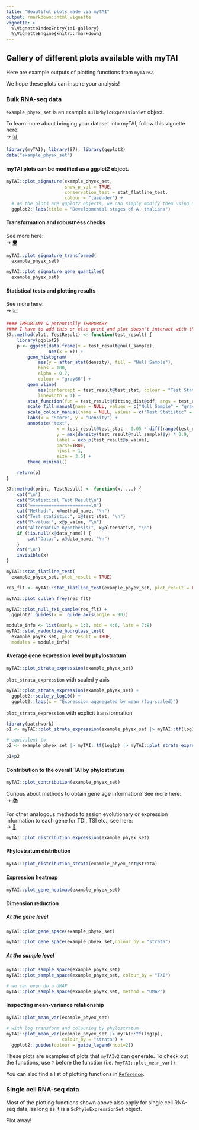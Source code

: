 ```yaml
---
title: "Beautiful plots made via myTAI"
output: rmarkdown::html_vignette
vignette: >
  %\VignetteIndexEntry{tai-gallery}
  %\VignetteEngine{knitr::rmarkdown}
---
```


## Gallery of different plots available with myTAI

Here are example outputs of plotting functions from `myTAIv2`.

We hope these plots can inspire your analysis!

### Bulk RNA-seq data

`example_phyex_set` is an example `BulkPhyloExpressionSet` object.

To learn more about bringing your dataset into myTAI, follow this vignette here:  
→ [📊](phylo-expression-object.html)

```r
library(myTAI); library(S7); library(ggplot2)
data("example_phyex_set")
```

#### myTAI plots can be modified as a ggplot2 object.

```r
myTAI::plot_signature(example_phyex_set, 
                      show_p_val = TRUE, 
                      conservation_test = stat_flatline_test,
                      colour = "lavender") +
  # as the plots are ggplot2 objects, we can simply modify them using ggplot2
  ggplot2::labs(title = "Developmental stages of A. thaliana")
```


<!-- ```{r message = FALSE, warning = FALSE, results = FALSE, fig.height=4, fig.width=6, fig.alt="plot_signature function output with stat_reductive_hourglass_test", dev.args = list(bg = 'transparent'), fig.align='center'} -->
<!-- module_info <- list(early = 1:3, mid = 4:6, late = 7:8) -->
<!-- myTAI::plot_signature(example_phyex_set, -->
<!--                       show_p_val = TRUE, -->
<!--                       conservation_test = stat_reductive_hourglass_test, -->
<!--                       modules = module_info, -->
<!--                       colour = "lavender") -->
<!-- ``` -->

#### Transformation and robustness checks

See more here:   
→ [🛡️](tai-transform.html)

```r
myTAI::plot_signature_transformed(
  example_phyex_set)
```

```r
myTAI::plot_signature_gene_quantiles(
  example_phyex_set)
```


#### Statistical tests and plotting results

See more here:   
→ [📈](tai-stats.html)

```r
#### IMPORTANT & potentially TEMPORARY
#### I have to add this or else print and plot doesn't interact with the S7 object well.
S7::method(plot, TestResult) <- function(test_result) {
    library(ggplot2)
    p <- ggplot(data.frame(x = test_result@null_sample),
                aes(x = x)) +
        geom_histogram(
            aes(y = after_stat(density), fill = "Null Sample"),
            bins = 100,
            alpha = 0.7,
            colour = "gray66") +
        geom_vline(
            aes(xintercept = test_result@test_stat, colour = "Test Statistic"),
            linewidth = 1) +
        stat_function(fun = test_result@fitting_dist@pdf, args = test_result@params, aes(colour = "Fitted Null")) +
        scale_fill_manual(name = NULL, values = c("Null Sample" = "gray67")) +
        scale_colour_manual(name = NULL, values = c("Test Statistic" = "red", "Fitted Null" = "gray40")) +
        labs(x = "Score", y = "Density") +
        annotate("text",
                   x = test_result@test_stat - 0.05 * diff(range(test_result@null_sample)),
                   y = max(density(test_result@null_sample)$y) * 0.9,
                   label = exp_p(test_result@p_value),
                   parse=TRUE,
                   hjust = 1,
                   size = 3.5) +
        theme_minimal()

    return(p)
}

S7::method(print, TestResult) <- function(x, ...) {
    cat("\n")
    cat("Statistical Test Result\n")
    cat("=======================\n")
    cat("Method:", x@method_name, "\n")
    cat("Test statistic:", x@test_stat, "\n")
    cat("P-value:", x@p_value, "\n")
    cat("Alternative hypothesis:", x@alternative, "\n")
    if (!is.null(x@data_name)) {
        cat("Data:", x@data_name, "\n")
    }
    cat("\n")
    invisible(x)
}
```

```r
myTAI::stat_flatline_test(
  example_phyex_set, plot_result = TRUE)
```


```r
res_flt <- myTAI::stat_flatline_test(example_phyex_set, plot_result = FALSE)
```

```r
myTAI::plot_cullen_frey(res_flt)
```

```r
myTAI::plot_null_txi_sample(res_flt) +
  ggplot2::guides(x =  guide_axis(angle = 90))
```

```r
module_info <- list(early = 1:3, mid = 4:6, late = 7:8)
myTAI::stat_reductive_hourglass_test(
  example_phyex_set, plot_result = TRUE,
  modules = module_info)
```

#### Average gene expression level by phylostratum

```r
myTAI::plot_strata_expression(example_phyex_set)
```


`plot_strata_expression` with scaled y axis
```r
myTAI::plot_strata_expression(example_phyex_set) +
  ggplot2::scale_y_log10() +
  ggplot2::labs(x = "Expression aggregated by mean (log-scaled)")
```

`plot_strata_expression` with explicit transformation
```r
library(patchwork)
p1 <- myTAI::plot_strata_expression(example_phyex_set |> myTAI::tf(log1p))

# equivalent to 
p2 <- example_phyex_set |> myTAI::tf(log1p) |> myTAI::plot_strata_expression() 

p1+p2
```


#### Contribution to the overall TAI by phylostratum

```r
myTAI::plot_contribution(example_phyex_set)
```

Curious about methods to obtain gene age information? See more here:   
→ [📚](phylostratigraphy.html) 

For other analogous methods to assign evolutionary or expression information to each gene for TDI, TSI etc., see here:  
→ [🧬](other-strata.html) 

```r
myTAI::plot_distribution_expression(example_phyex_set)
```

#### Phylostratum distribution

```r
myTAI::plot_distribution_strata(example_phyex_set@strata)
```

#### Expression heatmap

```r
myTAI::plot_gene_heatmap(example_phyex_set)
```

#### Dimension reduction

##### At the gene level

```r
myTAI::plot_gene_space(example_phyex_set)
```

```r
myTAI::plot_gene_space(example_phyex_set,colour_by = "strata")
```

##### At the sample level

```r
myTAI::plot_sample_space(example_phyex_set)
myTAI::plot_sample_space(example_phyex_set, colour_by = "TXI")
```

```r
# we can even do a UMAP
myTAI::plot_sample_space(example_phyex_set, method = "UMAP")
```

#### Inspecting mean-variance relationship

```r
myTAI::plot_mean_var(example_phyex_set)
```

```r
# with log transform and colouring by phylostratum
myTAI::plot_mean_var(example_phyex_set |> myTAI::tf(log1p), 
                     colour_by = "strata") +
  ggplot2::guides(colour = guide_legend(ncol=2))
```

::: {.tip}
These plots are examples of plots that `myTAIv2` can generate. To check out the functions, use `?` before the function (i.e. `?myTAI::plot_mean_var()`.

You can also find a list of plotting functions in [`Reference`](../reference/index.html).
:::

### Single cell RNA-seq data

Most of the plotting functions shown above also apply for single cell RNA-seq data, as long as it is a `ScPhyloExpressionSet` object.

Plot away!

